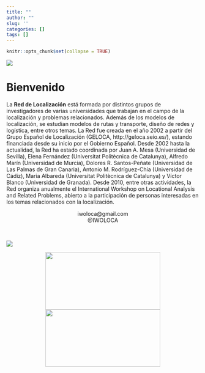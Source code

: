 ```yaml
---
title: ""
author: ""
slug: ''
categories: []
tags: []
---
```


<link rel="stylesheet" href="css/estilo.css">
<link rel="stylesheet" href="https://cdnjs.cloudflare.com/ajax/libs/font-awesome/4.7.0/css/font-awesome.min.css">

```r
knitr::opts_chunk$set(collapse = TRUE)
```

![](images/1_REDLOCA_logo.png)

# Bienvenido

La **Red de Localización** está formada por distintos grupos de investigadores de varias universidades que trabajan en el campo de la localización y problemas relacionados. Además de los modelos de localización, se estudian modelos de rutas y transporte, diseño de redes y logística, entre otros temas. La Red fue creada en el año 2002 a partir del Grupo Español de Localización (GELOCA, http://geloca.seio.es/), estando financiada desde su inicio por el Gobierno Español. Desde 2002 hasta la actualidad, la Red ha estado coordinada por Juan A. Mesa (Universidad de Sevilla), Elena Fernández (Universitat Politècnica de Catalunya), Alfredo Marín (Universidad de Murcia), Dolores R. Santos-Peñate (Universidad de Las Palmas de Gran Canaria), Antonio M. Rodríguez-Chía (Universidad de Cádiz), Maria Albareda (Universitat Politècnica de Catalunya) y Víctor Blanco (Universidad de Granada). Desde 2010, entre otras actividades, la Red organiza anualmente el International Workshop on Locational Analysis and Related Problems, abierto a la participación de personas interesadas en los temas relacionados con la localización.

<center>
<i class="fa fa-envelope fa-2x"></i> iwoloca@gmail.com</a> <br>
<i class="fa fa-twitter fa-2x"></i> <a style="text-decoration:none" href="https://x.com/iwoloca">@IWOLOCA</a>
<!-- <i class="fa fa-github fa-2x"></i> <a href="https://github.com/albtorval">albtorval</a> -->
</center>

<br>

![](images/ministerio.png)

<center>
<img src="images/SEIO.png" width="300" height="150" /> <img src="images/2_GELOCA_logo.png" width="300" height="150" /> 
</center>

